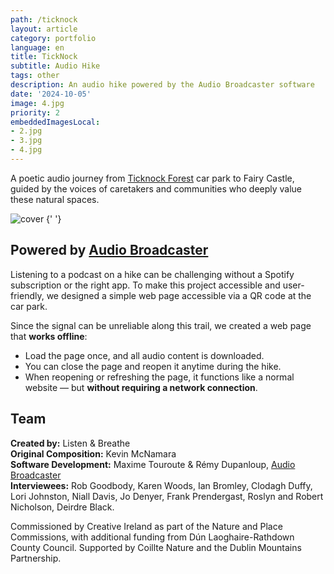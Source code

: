 ```yaml
---
path: /ticknock
layout: article
category: portfolio
language: en
title: TickNock
subtitle: Audio Hike
tags: other
description: An audio hike powered by the Audio Broadcaster software
date: '2024-10-05'
image: 4.jpg
priority: 2
embeddedImagesLocal:
- 2.jpg
- 3.jpg
- 4.jpg
---
```


A poetic audio journey from [Ticknock Forest](//www.visitdublin.com/ticknock-fairy-castle-loop) car park to Fairy Castle, guided by the voices of caretakers and communities who deeply value these natural spaces.


![cover](1.jpg)
<ImageGrid props={props.data.mdx.frontmatter.embeddedImagesLocal} />{' '}

## Powered by [Audio Broadcaster](/audio-broadcaster)

Listening to a podcast on a hike can be challenging without a Spotify subscription or the right app. To make this project accessible and user-friendly, we designed a simple web page accessible via a QR code at the car park.

Since the signal can be unreliable along this trail, we created a web page that **works offline**:
* Load the page once, and all audio content is downloaded.
* You can close the page and reopen it anytime during the hike.
* When reopening or refreshing the page, it functions like a normal website — but **without requiring a network connection**.

## Team

**Created by:** Listen & Breathe  
**Original Composition:** Kevin McNamara  
**Software Development:** Maxime Touroute & Rémy Dupanloup, [Audio Broadcaster](/audio-broadcaster)  
**Interviewees:** Rob Goodbody, Karen Woods, Ian Bromley, Clodagh Duffy, Lori Johnston, Niall Davis, Jo Denyer, Frank Prendergast, Roslyn and Robert Nicholson, Deirdre Black.  

Commissioned by Creative Ireland as part of the Nature and Place Commissions, with additional funding from Dún Laoghaire-Rathdown County Council. Supported by Coillte Nature and the Dublin Mountains Partnership.
